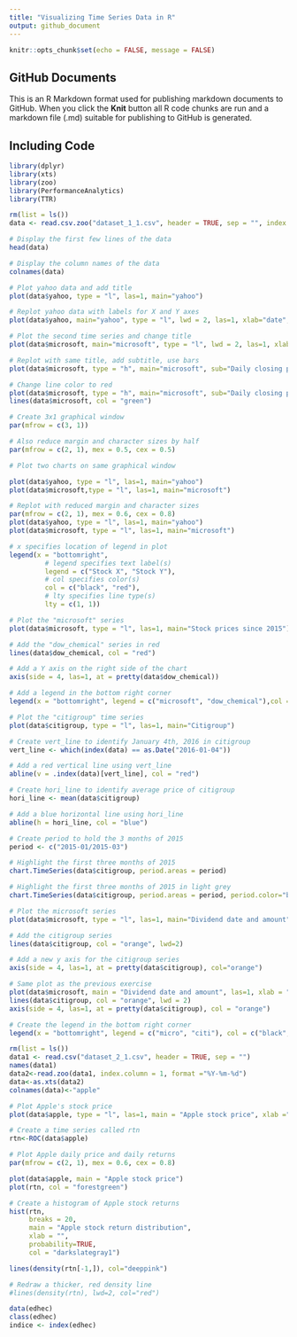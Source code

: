 ```yaml
---
title: "Visualizing Time Series Data in R"
output: github_document
---
```


```r
knitr::opts_chunk$set(echo = FALSE, message = FALSE)
```

## GitHub Documents

This is an R Markdown format used for publishing markdown documents to GitHub. When you click the **Knit** button all R code chunks are run and a markdown file (.md) suitable for publishing to GitHub is generated.

## Including Code


```r
library(dplyr)
library(xts)
library(zoo)
library(PerformanceAnalytics)
library(TTR)
```

```r
rm(list = ls())
data <- read.csv.zoo("dataset_1_1.csv", header = TRUE, sep = "", index.column=1, format="%Y-%m-%d")

# Display the first few lines of the data
head(data)

# Display the column names of the data
colnames(data)

# Plot yahoo data and add title
plot(data$yahoo, type = "l", las=1, main="yahoo")

# Replot yahoo data with labels for X and Y axes
plot(data$yahoo, main="yahoo", type = "l", lwd = 2, las=1, xlab="date", ylab="price")

# Plot the second time series and change title
plot(data$microsoft, main="microsoft", type = "l", lwd = 2, las=1, xlab="date", ylab="price")

# Replot with same title, add subtitle, use bars
plot(data$microsoft, type = "h", main="microsoft", sub="Daily closing price since 2015", las=1, xlab="date", ylab="price")

# Change line color to red
plot(data$microsoft, type = "h", main="microsoft", sub="Daily closing price since 2015", las=1, xlab="date", ylab="price")
lines(data$microsoft, col = "green")

# Create 3x1 graphical window
par(mfrow = c(3, 1))

# Also reduce margin and character sizes by half
par(mfrow = c(2, 1), mex = 0.5, cex = 0.5)

# Plot two charts on same graphical window

plot(data$yahoo, type = "l", las=1, main="yahoo")
plot(data$microsoft,type = "l", las=1, main="microsoft")

# Replot with reduced margin and character sizes
par(mfrow = c(2, 1), mex = 0.6, cex = 0.8)
plot(data$yahoo, type = "l", las=1, main="yahoo")
plot(data$microsoft, type = "l", las=1, main="microsoft")

# x specifies location of legend in plot
legend(x = "bottomright",
         # legend specifies text label(s)
         legend = c("Stock X", "Stock Y"),
         # col specifies color(s)
         col = c("black", "red"),
         # lty specifies line type(s)
         lty = c(1, 1))

# Plot the "microsoft" series
plot(data$microsoft, type = "l", las=1, main="Stock prices since 2015")

# Add the "dow_chemical" series in red
lines(data$dow_chemical, col = "red")

# Add a Y axis on the right side of the chart
axis(side = 4, las=1, at = pretty(data$dow_chemical)) 

# Add a legend in the bottom right corner
legend(x = "bottomright", legend = c("microsoft", "dow_chemical"),col = c("black", "red"), lty = c(1, 1)) 

# Plot the "citigroup" time series
plot(data$citigroup, type = "l", las=1, main="Citigroup")

# Create vert_line to identify January 4th, 2016 in citigroup
vert_line <- which(index(data) == as.Date("2016-01-04"))

# Add a red vertical line using vert_line
abline(v = .index(data)[vert_line], col = "red")

# Create hori_line to identify average price of citigroup
hori_line <- mean(data$citigroup)

# Add a blue horizontal line using hori_line
abline(h = hori_line, col = "blue")

# Create period to hold the 3 months of 2015
period <- c("2015-01/2015-03")

# Highlight the first three months of 2015 
chart.TimeSeries(data$citigroup, period.areas = period)

# Highlight the first three months of 2015 in light grey
chart.TimeSeries(data$citigroup, period.areas = period, period.color="blue")

# Plot the microsoft series
plot(data$microsoft, type = "l", las=1, main="Dividend date and amount")

# Add the citigroup series
lines(data$citigroup, col = "orange", lwd=2) 

# Add a new y axis for the citigroup series
axis(side = 4, las=1, at = pretty(data$citigroup), col="orange") 

# Same plot as the previous exercise
plot(data$microsoft, main = "Dividend date and amount", las=1, xlab = "date")
lines(data$citigroup, col = "orange", lwd = 2)
axis(side = 4, las=1, at = pretty(data$citigroup), col = "orange")

# Create the legend in the bottom right corner
legend(x = "bottomright", legend = c("micro", "citi"), col = c("black", "orange"), lty = c(1, 1))

```

```r
rm(list = ls())
data1 <- read.csv("dataset_2_1.csv", header = TRUE, sep = "")
names(data1)
data2<-read.zoo(data1, index.column = 1, format ="%Y-%m-%d")
data<-as.xts(data2)
colnames(data)<-"apple"

# Plot Apple's stock price 
plot(data$apple, type = "l", las=1, main = "Apple stock price", xlab ="fecha")

# Create a time series called rtn
rtn<-ROC(data$apple)

# Plot Apple daily price and daily returns 
par(mfrow = c(2, 1), mex = 0.6, cex = 0.8)

plot(data$apple, main = "Apple stock price")
plot(rtn, col = "forestgreen") 

# Create a histogram of Apple stock returns
hist(rtn,
     breaks = 20,
     main = "Apple stock return distribution",
     xlab = "",
     probability=TRUE,
     col = "darkslategray1")

lines(density(rtn[-1,]), col="deeppink")

# Redraw a thicker, red density line
#lines(density(rtn), lwd=2, col="red")

data(edhec)
class(edhec)
indice <- index(edhec)

```








